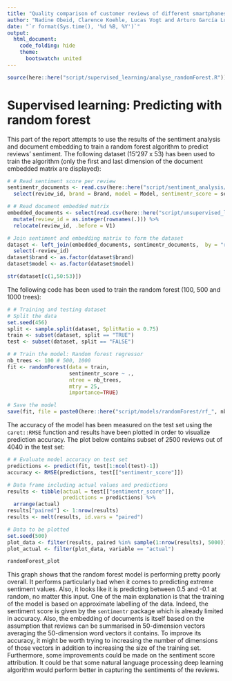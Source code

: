 ```yaml
---
title: "Quality comparison of customer reviews of different smartphones on online marketplaces"
author: "Nadine Obeid, Clarence Koehle, Lucas Vogt and Arturo García Luna Beltrán"
date: "`r format(Sys.time(), '%d %B, %Y')`"
output:
  html_document:
    code_folding: hide
    theme:
      bootswatch: united
---
```

```r
source(here::here("script/supervised_learning/analyse_randomForest.R"))
```
# Supervised learning: Predicting with random forest
This part of the report attempts to use the results of the sentiment analysis and document embedding to train a random forest algorithm to predict reviews' sentiment. The following dataset (15'297 x 53) has been used to train the algorithm (only the first and last dimension of the document embedded matrix are displayed):
```r
# # Read sentiment score per review
sentimentr_documents <- read.csv(here::here("script/sentiment_analysis/sentiment_data/sentimentr_per_review.csv")) %>% 
  select(review_id, brand = Brand, model = Model, sentimentr_score = sentimentr_value)

# # Read document embedded matrix
embedded_documents <- select(read.csv(here::here("script/unsupervised_learning/embedding/embedding_data/embedded_documents.csv")), -X) %>%
  mutate(review_id = as.integer(rownames(.))) %>% 
  relocate(review_id, .before = V1)

# Join sentiment and embedding matrix to form the dataset
dataset <- left_join(embedded_documents, sentimentr_documents,  by = "review_id") %>% 
  select(-review_id)
dataset$brand <- as.factor(dataset$brand)
dataset$model <- as.factor(dataset$model)
```
```r
str(dataset[c(1,50:53)])
```
The following code has been used to train the random forest (100, 500 and 1000 trees):
```r
# # Training and testing dataset
# Split the data
set.seed(456)
split <- sample.split(dataset, SplitRatio = 0.75)
train <- subset(dataset, split == "TRUE")
test <- subset(dataset, split == "FALSE")

# # Train the model: Random forest regressor
nb_trees <- 100 # 500, 1000
fit <- randomForest(data = train,
                    sentimentr_score ~ .,
                    ntree = nb_trees,
                    mtry = 25,
                    importance=TRUE)

# Save the model
save(fit, file = paste0(here::here("script/models/randomForest/rf_", nb_trees, ".RData")))
```
The accuracy of the model has been measured on the test set using the `caret::RMSE` function and results have been plotted in order to visualize prediction accuracy. The plot below contains subset of 2500 reviews out of 4040 in the test set:
```r
# # Evaluate model accuracy on test set
predictions <- predict(fit, test[1:ncol(test)-1])
accuracy <- RMSE(predictions, test[["sentimentr_score"]])

# Data frame including actual values and predictions
results <- tibble(actual = test[["sentimentr_score"]],
                  predictions = predictions) %>% 
  arrange(actual)
results["paired"] <- 1:nrow(results)
results <- melt(results, id.vars = "paired")

# Data to be plotted
set.seed(500)
plot_data <- filter(results, paired %in% sample(1:nrow(results), 5000))
plot_actual <- filter(plot_data, variable == "actual")
```
```r
randomForest_plot
```
This graph shows that the random forest model is performing pretty poorly overall. It performs particularly bad when it comes to predicting extreme sentiment values. Also, it looks like it is predicting between 0.5 and -0.1 at random, no matter this input. One of the main explanation is that the training of the model is based on approximate labelling of the data. Indeed, the sentiment score is given by the `sentimentr` package which is already limited in accuracy. Also, the embedding of documents is itself based on the assumption that reviews can be summarised in 50-dimension vectors averaging the 50-dimension word vectors it contains. To improve its accuracy, it might be worth trying to increasing the number of dimensions of those vectors in addition to increasing the size of the training set. Furthermore, some improvements could be made on the sentiment score attribution. It could be that some natural language processing deep learning algorithm would perform better in capturing the sentiments of the reviews.
